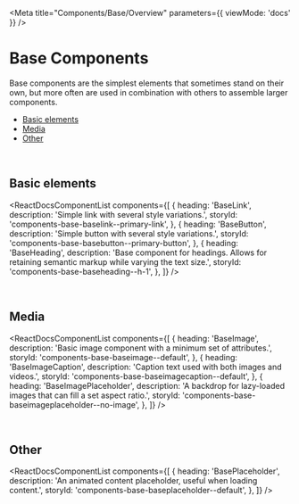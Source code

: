 
<Meta title="Components/Base/Overview" parameters={{ viewMode: 'docs' }} />

# Base Components

Base components are the simplest elements that sometimes stand on their own, but more often are used in combination with others to assemble larger components.

- [Basic elements](#basic-elements)
- [Media](#media)
- [Other](#other)

<br />

<span id="basic-elements"></span>

## Basic elements

<ReactDocsComponentList
  components={[
    {
      heading: 'BaseLink',
      description: 'Simple link with several style variations.',
      storyId: 'components-base-baselink--primary-link',
    },
    {
      heading: 'BaseButton',
      description: 'Simple button with several style variations.',
      storyId: 'components-base-basebutton--primary-button',
    },
    {
      heading: 'BaseHeading',
      description:
        'Base component for headings. Allows for retaining semantic markup while varying the text size.',
      storyId: 'components-base-baseheading--h-1',
    },
  ]}
/>

<br />

<span id="media"></span>

## Media

<ReactDocsComponentList
  components={[
    {
      heading: 'BaseImage',
      description: 'Basic image component with a minimum set of attributes.',
      storyId: 'components-base-baseimage--default',
    },
    {
      heading: 'BaseImageCaption',
      description: 'Caption text used with both images and videos.',
      storyId: 'components-base-baseimagecaption--default',
    },
    {
      heading: 'BaseImagePlaceholder',
      description:
        'A backdrop for lazy-loaded images that can fill a set aspect ratio.',
      storyId: 'components-base-baseimageplaceholder--no-image',
    },
  ]}
/>

<br />

<span id="other"></span>

## Other

<ReactDocsComponentList
  components={[
    {
      heading: 'BasePlaceholder',
      description:
        'An animated content placeholder, useful when loading content.',
      storyId: 'components-base-baseplaceholder--default',
    },
  ]}
/>

